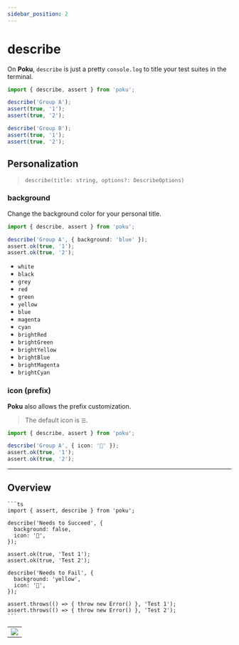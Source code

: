 ```yaml
---
sidebar_position: 2
---
```



# describe

On **Poku**, `describe` is just a pretty `console.log` to title your test suites in the terminal.

```ts
import { describe, assert } from 'poku';

describe('Group A');
assert(true, '1');
assert(true, '2');

describe('Group B');
assert(true, '1');
assert(true, '2');
```

## Personalization

> `describe(title: string, options?: DescribeOptions)`

### background

Change the background color for your personal title.

```ts
import { describe, assert } from 'poku';

describe('Group A', { background: 'blue' });
assert.ok(true, '1');
assert.ok(true, '2');
```

<FAQ title='Available Colors'>

- `white`
- `black`
- `grey`
- `red`
- `green`
- `yellow`
- `blue`
- `magenta`
- `cyan`
- `brightRed`
- `brightGreen`
- `brightYellow`
- `brightBlue`
- `brightMagenta`
- `brightCyan`

</FAQ>

### icon (prefix)

**Poku** also allows the prefix customization.

> The default icon is `☰`.

```ts
import { describe, assert } from 'poku';

describe('Group A', { icon: '🚀' });
assert.ok(true, '1');
assert.ok(true, '2');
```

<hr />

## Overview

<FAQ title='Source'>

    ```ts
    import { assert, describe } from 'poku';

    describe('Needs to Succeed', {
      background: false,
      icon: '🚀',
    });

    assert.ok(true, 'Test 1');
    assert.ok(true, 'Test 2');

    describe('Needs to Fail', {
      background: 'yellow',
      icon: '🚫',
    });

    assert.throws(() => { throw new Error() }, 'Test 1');
    assert.throws(() => { throw new Error() }, 'Test 2');
    ```

</FAQ>

<table>
  <tr>
    <td>
      <img src={Example} />
    </td>
  </tr>
</table>
